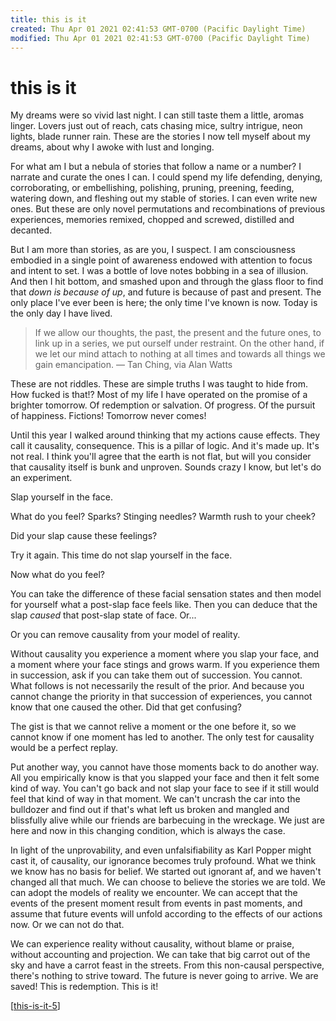 ```yaml
---
title: this is it
created: Thu Apr 01 2021 02:41:53 GMT-0700 (Pacific Daylight Time)
modified: Thu Apr 01 2021 02:41:53 GMT-0700 (Pacific Daylight Time)
---
```


# this is it

My dreams were so vivid last night. I can still taste them a little, aromas linger. Lovers just out of reach, cats chasing mice, sultry intrigue, neon lights, blade runner rain. These are the stories I now tell myself about my dreams, about why I awoke with lust and longing.

For what am I but a nebula of stories that follow a name or a number? I narrate and curate the ones I can. I could spend my life defending, denying, corroborating, or embellishing, polishing, pruning, preening, feeding, watering down, and fleshing out my stable of stories. I can even write new ones. But these are only novel permutations and recombinations of previous experiences, memories remixed, chopped and screwed, distilled and decanted.

But I am more than stories, as are you, I suspect. I am consciousness embodied in a single point of awareness endowed with attention to focus and intent to set. I was a bottle of love notes bobbing in a sea of illusion. And then I hit bottom, and smashed upon and through the glass floor to find that *down is because of up*, and future is because of past and present. The only place I've ever been is here; the only time I've known is now. Today is the only day I have lived.

> If we allow our thoughts, the past, the present and the future ones, to link up in a series, we put ourself under restraint. On the other hand, if we let our mind attach to nothing at all times and towards all things we gain emancipation.
> — Tan Ching, via Alan Watts

These are not riddles. These are simple truths I was taught to hide from. How fucked is that!? Most of my life I have operated on the promise of a brighter tomorrow. Of redemption or salvation. Of progress. Of the pursuit of happiness. Fictions! Tomorrow never comes!

Until this year I walked around thinking that my actions cause effects. They call it causality, consequence. This is a pillar of logic. And it's made up. It's not real. I think you'll agree that the earth is not flat, but will you consider that causality itself is bunk and unproven. Sounds crazy I know, but let's do an experiment.

Slap yourself in the face.

What do you feel? Sparks? Stinging needles? Warmth rush to your cheek?

Did your slap cause these feelings?

Try it again. This time do not slap yourself in the face.

Now what do you feel?

You can take the difference of these facial sensation states and then model for yourself what a post-slap face feels like. Then you can deduce that the slap *caused* that post-slap state of face. Or...

Or you can remove causality from your model of reality.

Without causality you experience a moment where you slap your face, and a moment where your face stings and grows warm. If you experience them in succession, ask if you can take them out of succession. You cannot. What follows is not necessarily the result of the prior. And because you cannot change the priority in that succession of experiences, you cannot know that one caused the other. Did that get confusing?

The gist is that we cannot relive a moment or the one before it, so we cannot know if one moment has led to another. The only test for causality would be a perfect replay.

Put another way, you cannot have those moments back to do another way. All you empirically know is that you slapped your face and then it felt some kind of way. You can't go back and not slap your face to see if it still would feel that kind of way in that moment. We can't uncrash the car into the bulldozer and find out if that's what left us broken and mangled and blissfully alive while our friends are barbecuing in the wreckage. We just are here and now in this changing condition, which is always the case.

In light of the unprovability, and even unfalsifiability as Karl Popper might cast it, of causality, our ignorance becomes truly profound.  What we think we know has no basis for belief.  We started out ignorant af, and we haven't changed all that much. We can choose to believe the stories we are told. We can adopt the models of reality we encounter. We can accept that the events of the present moment result from events in past moments, and assume that future events will unfold according to the effects of our actions now. Or we can not do that.

We can experience reality without causality, without blame or praise, without accounting and projection. We can take that big carrot out of the sky and have a carrot feast in the streets. From this non-causal perspective, there's nothing to strive toward. The future is never going to arrive. We are saved! This is redemption. This is it!

[[this-is-it-5]]

[//begin]: # 'Autogenerated link references for markdown compatibility'
[this-is-it-5]: this-is-it-5 'this is it'
[//end]: # 'Autogenerated link references'
